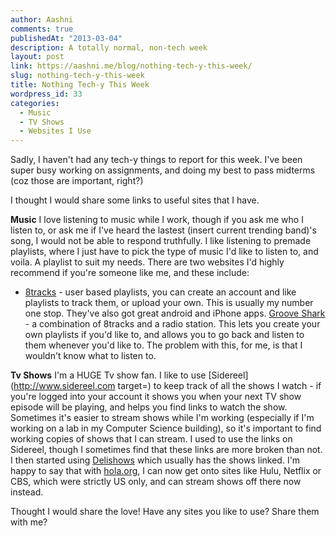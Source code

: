 ```yaml
---
author: Aashni
comments: true
publishedAt: "2013-03-04"
description: A totally normal, non-tech week
layout: post
link: https://aashni.me/blog/nothing-tech-y-this-week/
slug: nothing-tech-y-this-week
title: Nothing Tech-y This Week
wordpress_id: 33
categories:
  - Music
  - TV Shows
  - Websites I Use
---
```


Sadly, I haven't had any tech-y things to report for this week. I've been super busy working on assignments, and doing my best to pass midterms (coz those are important, right?)

I thought I would share some links to useful sites that I have.

**Music**
I love listening to music while I work, though if you ask me who I listen to, or ask me if I've heard the lastest (insert current trending band)'s song, I would not be able to respond truthfully. I like listening to premade playlists, where I just have to pick the type of music I'd like to listen to, and voila. A playlist to suit my needs. There are two websites I'd highly recommend if you're someone like me, and these include:

- [8tracks](http://www.8tracks.com) - user based playlists, you can create an account and like playlists to track them, or upload your own. This is usually my number one stop. They've also got great android and iPhone apps.
  [Groove Shark](http://www.grooveshark.com) - a combination of 8tracks and a radio station. This lets you create your own playlists if you'd like to, and allows you to go back and listen to them whenever you'd like to. The problem with this, for me, is that I wouldn't know what to listen to.

**Tv Shows**
I'm a HUGE Tv show fan. I like to use [Sidereel](http://www.sidereel.com target=) to keep track of all the shows I watch - if you're logged into your account it shows you when your next TV show episode will be playing, and helps you find links to watch the show. Sometimes it's easier to stream shows while I'm working (especially if I'm working on a lab in my Computer Science building), so it's important to find working copies of shows that I can stream. I used to use the links on Sidereel, though I sometimes find that these links are more broken than not. I then started using [Delishows](http://www.delishows.com) which usually has the shows linked. I'm happy to say that with [hola.org](http://hola.org/), I can now get onto sites like Hulu, Netflix or CBS, which were strictly US only, and can stream shows off there now instead.

Thought I would share the love! Have any sites you like to use? Share them with me?
